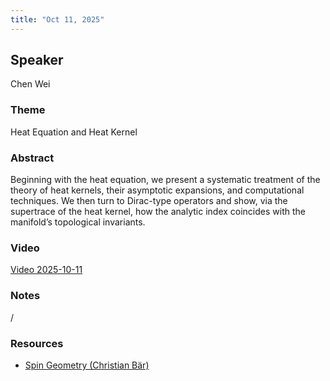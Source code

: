 ```yaml
---
title: "Oct 11, 2025"
---
```


## Speaker
Chen Wei

### Theme
Heat Equation and Heat Kernel

### Abstract
Beginning with the heat equation, we present a systematic treatment of the theory of heat kernels, their asymptotic expansions, and computational techniques. We then turn to Dirac-type operators and show, via the supertrace of the heat kernel, how the analytic index coincides with the manifold’s topological invariants.

### Video  
[Video 2025-10-11](https://drive.google.com/file/d/1_2Jc8T-Ng8beZb-D83a3_dUPlMTo1mkP/view?usp=sharing)

### Notes  
/

### Resources  
- [Spin Geometry (Christian Bär)](https://drive.google.com/file/d/1GbkRLjgx5aitNtW42gnpcq4Xt0zwyZIe/view?usp=sharing)